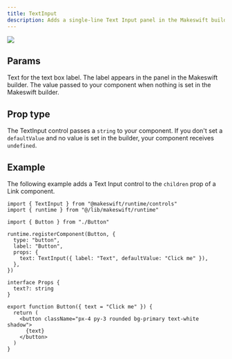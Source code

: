 ```yaml
---
title: TextInput
description: Adds a single-line Text Input panel in the Makeswift builder to visually edit a `string` prop.
---
```


<Frame
  type="glass"
  caption="A Text Input panel for a Button component to change the text"
>
  <img src="/images/text-input-panel.png" />
</Frame>

## Params

<ParamField query="label" type="string" default="Text">
  Text for the text box label. The label appears in the panel in the Makeswift
  builder.
</ParamField>

<ParamField query="defaultValue" type="string">
  The value passed to your component when nothing is set in the Makeswift
  builder.
</ParamField>

## Prop type

The TextInput control passes a `string` to your component. If you don't set a `defaultValue` and no value is set in the builder, your component receives `undefined`.

## Example

The following example adds a Text Input control to the `children` prop of a Link component.

<CodeGroup>

```tsx Button.makeswift.ts
import { TextInput } from "@makeswift/runtime/controls"
import { runtime } from "@/lib/makeswift/runtime"

import { Button } from "./Button"

runtime.registerComponent(Button, {
  type: "button",
  label: "Button",
  props: {
    text: TextInput({ label: "Text", defaultValue: "Click me" }),
  },
})
```

```tsx Button.tsx
interface Props {
  text?: string
}

export function Button({ text = "Click me" }) {
  return (
    <button className="px-4 py-3 rounded bg-primary text-white shadow">
      {text}
    </button>
  )
}
```

</CodeGroup>
